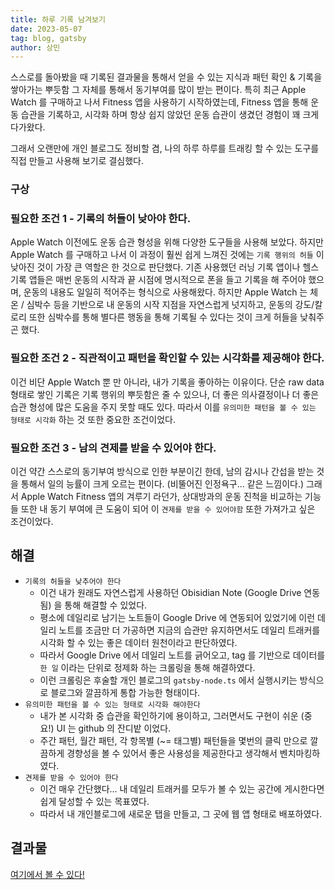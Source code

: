 ```yaml
---
title: 하루 기록 남겨보기
date: 2023-05-07
tag: blog, gatsby
author: 상민
---
```


스스로를 돌아봤을 때 기록된 결과물을 통해서 얻을 수 있는 지식과 패턴 확인 & 기록을 쌓아가는 뿌듯함 그 자체를 통해서 동기부여를 많이 받는 편이다.
특히 최근 Apple Watch 를 구매하고 나서 Fitness 앱을 사용하기 시작하였는데, Fitness 앱을 통해 운동 습관을 기록하고, 시각화 하며 항상 쉽지 않았던 운동 습관이 생겼던 경험이 꽤 크게 다가왔다.

그래서 오랜만에 개인 블로그도 정비할 겸, 나의 하루 하루를 트래킹 할 수 있는 도구를 직접 만들고 사용해 보기로 결심했다.

### 구상

### 필요한 조건 1 - 기록의 허들이 낮아야 한다.

Apple Watch 이전에도 운동 습관 형성을 위해 다양한 도구들을 사용해 보았다. 하지만 Apple Watch 를 구매하고 나서 이 과정이 훨씬 쉽게 느껴진 것에는 `기록 행위의 허들` 이 낮아진 것이 가장 큰 역할은 한 것으로 판단했다. 기존 사용했던 러닝 기록 앱이나 헬스 기록 앱들은 매번 운동의 시작과 끝 시점에 명시적으로 폰을 들고 기록을 해 주어야 했으며, 운동의 내용도 일일히 적어주는 형식으로 사용해왔다.
하지만 Apple Watch 는 체온 / 심박수 등을 기반으로 내 운동의 시작 지점을 자연스럽게 넛지하고, 운동의 강도/칼로리 또한 심박수를 통해 별다른 행동을 통해 기록될 수 있다는 것이 크게 허들을 낮춰주곤 했다.

### 필요한 조건 2 - 직관적이고 패턴을 확인할 수 있는 시각화를 제공해야 한다.

이건 비단 Apple Watch 뿐 만 아니라, 내가 기록을 좋아하는 이유이다. 단순 raw data 형태로 쌓인 기록은 기록 행위의 뿌듯함은 줄 수 있으나, 더 좋은 의사결정이나 더 좋은 습관 형성에 많은 도움을 주지 못할 때도 있다. 따라서 이를 `유의미한 패턴을 볼 수 있는 형태로 시각화` 하는 것 또한 중요한 조건이었다.

### 필요한 조건 3 - 남의 견제를 받을 수 있어야 한다.

이건 약간 스스로의 동기부여 방식으로 인한 부분이긴 한데, 남의 감시나 간섭을 받는 것을 통해서 일의 능률이 크게 오르는 편이다. (비뚤어진 인정욕구... 같은 느낌이다.) 그래서 Apple Watch Fitness 앱의 겨루기 라던가, 상대방과의 운동 진척을 비교하는 기능들 또한 내 동기 부여에 큰 도움이 되어 이 `견제를 받을 수 있어야함` 또한 가져가고 싶은 조건이었다.

## 해결

- `기록의 허들을 낮추어야 한다`
  - 이건 내가 원래도 자연스럽게 사용하던 Obisidian Note (Google Drive 연동됨) 을 통해 해결할 수 있었다.
  - 평소에 데일리로 남기는 노트들이 Google Drive 에 연동되어 있었기에 이런 데일리 노트를 조금만 더 가공하면 지금의 습관만 유지하면서도 데일리 트래커를 시각화 할 수 있는 좋은 데이터 원천이라고 판단하였다.
  - 따라서 Google Drive 에서 데일리 노트를 긁어오고, tag 를 기반으로 데이터를 `한 일` 이라는 단위로 정제화 하는 크롤링을 통해 해결하였다.
  - 이런 크롤링은 후술할 개인 블로그의 `gatsby-node.ts` 에서 실행시키는 방식으로 블로그와 깔끔하게 통합 가능한 형태이다.
- `유의미한 패턴을 볼 수 있는 형태로 시각화 해야한다`
  - 내가 본 시각화 중 습관을 확인하기에 용이하고, 그러면서도 구현이 쉬운 (중요!) UI 는 github 의 잔디밭 이었다.
  - 주간 패턴, 월간 패턴, 각 항목별 (~= 태그별) 패턴들을 몇번의 클릭 만으로 깔끔하게 경향성을 볼 수 있어서 좋은 사용성을 제공한다고 생각해서 벤치마킹하였다.
- `견제를 받을 수 있어야 한다`
  - 이건 매우 간단했다... 내 데일리 트래커를 모두가 볼 수 있는 공간에 게시한다면 쉽게 달성할 수 있는 목표였다.
  - 따라서 내 개인블로그에 새로운 탭을 만들고, 그 곳에 웹 앱 형태로 배포하였다.

## 결과물

[여기에서 볼 수 있다!](../tracker)
